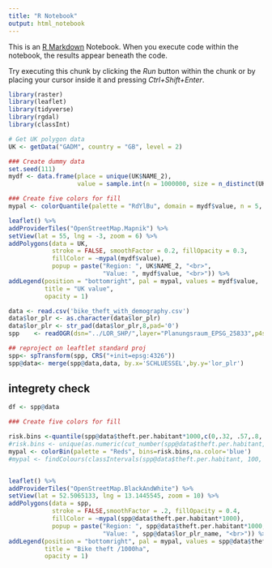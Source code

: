 ```yaml
---
title: "R Notebook"
output: html_notebook
---
```


This is an [R Markdown](http://rmarkdown.rstudio.com) Notebook. When you execute code within the notebook, the results appear beneath the code. 

Try executing this chunk by clicking the *Run* button within the chunk or by placing your cursor inside it and pressing *Ctrl+Shift+Enter*. 

```r
library(raster)
library(leaflet)
library(tidyverse)
library(rgdal)
library(classInt)

# Get UK polygon data
UK <- getData("GADM", country = "GB", level = 2)

### Create dummy data
set.seed(111)
mydf <- data.frame(place = unique(UK$NAME_2),
                   value = sample.int(n = 1000000, size = n_distinct(UK$NAME_2), replace = TRUE))

### Create five colors for fill
mypal <- colorQuantile(palette = "RdYlBu", domain = mydf$value, n = 5, reverse = TRUE)

leaflet() %>% 
addProviderTiles("OpenStreetMap.Mapnik") %>%
setView(lat = 55, lng = -3, zoom = 6) %>%
addPolygons(data = UK,
            stroke = FALSE, smoothFactor = 0.2, fillOpacity = 0.3,
            fillColor = ~mypal(mydf$value),
            popup = paste("Region: ", UK$NAME_2, "<br>",
                          "Value: ", mydf$value, "<br>")) %>%
addLegend(position = "bottomright", pal = mypal, values = mydf$value,
          title = "UK value",
          opacity = 1)
```

```r
data <- read.csv('bike_theft_with_demography.csv')
data$lor_plr <- as.character(data$lor_plr)
data$lor_plr <- str_pad(data$lor_plr,8,pad='0')
spp    <- readOGR(dsn="../LOR_SHP/",layer="Planungsraum_EPSG_25833",p4s = "+init=epsg:25833",encoding = "DE")

## reproject on leaftlet standard proj
spp<- spTransform(spp, CRS("+init=epsg:4326"))
spp@data<- merge(spp@data,data, by.x='SCHLUESSEL',by.y='lor_plr')
```
## integrety check
```r
df <- spp@data
```

```r
### Create five colors for fill

risk.bins <-quantile(spp@data$theft.per.habitant*1000,c(0,.32, .57,.8,.98,.99,1))
#risk.bins <- unique(as.numeric(cut_number(spp@data$theft.per.habitant, 3)))
mypal <- colorBin(palette = "Reds", bins=risk.bins,na.color='blue')
#mypal <- findColours(classIntervals(spp@data$theft.per.habitant, 100, style="pretty"),smoothColors("#ffffe5",98,"#00441b"))


leaflet() %>% 
addProviderTiles("OpenStreetMap.BlackAndWhite") %>%
setView(lat = 52.5065133, lng = 13.1445545, zoom = 10) %>%
addPolygons(data = spp,
            stroke = FALSE,smoothFactor = .2, fillOpacity = 0.4,
            fillColor = ~mypal(spp@data$theft.per.habitant*1000),
            popup = paste("Region: ", spp@data$theft.per.habitant*1000, "<br>",
                          "Value: ", spp@data$lor_plr_name, "<br>")) %>%
addLegend(position = "bottomright", pal = mypal, values = spp@data$theft.per.habitant*1000,
          title = "Bike theft /1000ha",
          opacity = 1)
```

